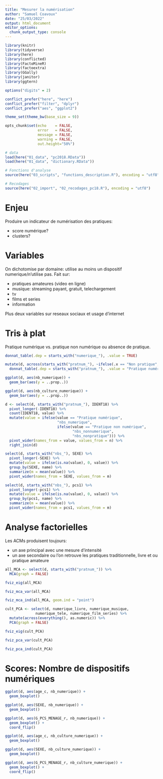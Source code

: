 ```yaml
---
title: "Mesurer la numérisation"
author: "Samuel Coavoux"
date: "25/03/2022"
output: html_document
editor_options: 
  chunk_output_type: console
---
```



```r
library(knitr)
library(tidyverse)
library(here)
library(conflicted)
library(FactoMineR)
library(factoextra)
library(GGally)
library(janitor)
library(ggtern)

options("digits" = 2)

conflict_prefer("here", "here")
conflict_prefer("filter", "dplyr")
conflict_prefer("aes", "ggplot2")

theme_set(theme_bw(base_size = 9))

opts_chunk$set(echo    = FALSE, 
               error   = FALSE, 
               message = FALSE, 
               warning = FALSE,
               out.height="50%")
```

```r
# data
load(here("01_data", "pc2018.RData"))
load(here("01_data", "dictionary.RData"))

# Fonctions d'analyse
source(here("03_scripts", "functions_description.R"), encoding = "utf8")

# Recodages
source(here("02_import", "02_recodages_pc18.R"), encoding = "utf8")
```

# Enjeu

Produire un indicateur de numérisation des pratiques:

+ score numérique?
+ clusters?

# Variables

On dichotomise par domaine: utilise au moins un dispositif numerique/n'utilise pas.
Fait sur:

+ pratiques amateures (video en ligne)
+ musique: streaming payant, gratuit, telechargement
+ tv
+ films et series
+ information

Plus deux variables sur reseaux sociaux et usage d'internet

# Tris à plat

Pratique numérique vs. pratique non numérique ou absence de pratique.

```r
donnat_table(.dep = starts_with("numerique_"), .value = TRUE)
```

```r
mutate(d, across(starts_with("pratnum_"), ~ifelse(.x == "Non pratique", NA, .x))) %>% 
  donnat_table(.dep = starts_with("pratnum_"), .value = "Pratique numérique", .data = .)
```


```r
ggplot(d, aes(nb_numerique)) +
  geom_bar(aes(y = ..prop..))
```

```r
ggplot(d, aes(nb_culture_numerique)) +
  geom_bar(aes(y = ..prop..))
```


```r
d <- select(d, starts_with("pratnum_"), IDENT18) %>% 
  pivot_longer(-IDENT18) %>% 
  count(IDENT18, value) %>% 
  mutate(value = ifelse(value == "Pratique numérique", 
                        "nbs_numerique",
                        ifelse(value == "Pratique non numérique", 
                               "nbs_nonnumerique",
                               "nbs_nonpratique"))) %>% 
  pivot_wider(names_from = value, values_from = n) %>% 
  right_join(d)
```

```r
select(d, starts_with("nbs_"), SEXE) %>% 
  pivot_longer(-SEXE) %>% 
  mutate(value = ifelse(is.na(value), 0, value)) %>% 
  group_by(SEXE, name) %>% 
  summarize(m = mean(value)) %>% 
  pivot_wider(names_from = SEXE, values_from = m)
```

```r
select(d, starts_with("nbs_"), pcs1) %>% 
  pivot_longer(-pcs1) %>% 
  mutate(value = ifelse(is.na(value), 0, value)) %>% 
  group_by(pcs1, name) %>% 
  summarize(m = mean(value)) %>% 
  pivot_wider(names_from = pcs1, values_from = m)
```


# Analyse factorielles

Les ACMs produisent toujours:

+ un axe principal avec une mesure d'intensité
+ un axe secondaire ou l'on retrouve les pratiques traditionnelle, livre et ou pratique amateure

```r
all_MCA <- select(d, starts_with("pratnum_")) %>% 
  MCA(graph = FALSE)
```

```r
fviz_eig(all_MCA)
```

```r
fviz_mca_var(all_MCA)
```

```r
fviz_mca_ind(all_MCA, geom.ind = "point")
```

```r
cult_PCA <- select(d, numerique_livre, numerique_musique, 
              numerique_tele, numerique_film_series) %>% 
  mutate(across(everything(), as.numeric)) %>% 
  PCA(graph = FALSE)
```

```r
fviz_eig(cult_PCA)
```

```r
fviz_pca_var(cult_PCA)
```

```r
fviz_pca_ind(cult_PCA)
```

# Scores: Nombre de dispositifs numériques

```r
ggplot(d, aes(age_c, nb_numerique)) +
  geom_boxplot()
```


```r
ggplot(d, aes(SEXE, nb_numerique)) +
  geom_boxplot()

```

```r
ggplot(d, aes(G_PCS_MENAGE_r, nb_numerique)) +
  geom_boxplot() +
  coord_flip()

```

```r
ggplot(d, aes(age_c, nb_culture_numerique)) +
  geom_boxplot()
```


```r
ggplot(d, aes(SEXE, nb_culture_numerique)) +
  geom_boxplot()

```

```r
ggplot(d, aes(G_PCS_MENAGE_r, nb_culture_numerique)) +
  geom_boxplot() +
  coord_flip()

```
